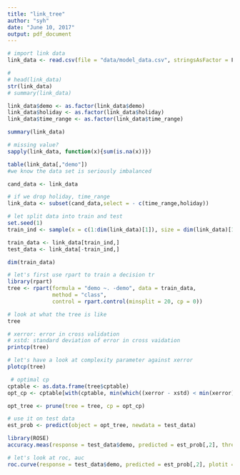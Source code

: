 ```yaml
---
title: "link_tree"
author: "syh"
date: "June 10, 2017"
output: pdf_document
---
```


```r
# import link data
link_data <- read.csv(file = "data/model_data.csv", stringsAsFactor = F)[-1]
```

```r
#
# head(link_data)
str(link_data)
# summary(link_data)
```

```r
link_data$demo <- as.factor(link_data$demo)
link_data$holiday <- as.factor(link_data$holiday)
link_data$time_range <- as.factor(link_data$time_range)
```

```r
summary(link_data)
```



```r
# missing value?
sapply(link_data, function(x){sum(is.na(x))})
```


```r
table(link_data[,"demo"])
#we know the data set is seriously imbalanced
```

```r
cand_data <- link_data
```


```r
# if we drop holiday, time_range
link_data <- subset(cand_data,select = - c(time_range,holiday))
```


```r
# let split data into train and test
set.seed(1)
train_ind <- sample(x = c(1:dim(link_data)[1]), size = dim(link_data)[1] * 0.7)

train_data <- link_data[train_ind,]
test_data <- link_data[-train_ind,]
```

```r
dim(train_data)
```


```r
# let's first use rpart to train a decision tr
library(rpart)
tree <- rpart(formula = "demo ~. -demo", data = train_data, 
              method = "class", 
              control = rpart.control(minsplit = 20, cp = 0))
```

```r
# look at what the tree is like
tree
```

```r
# xerror: error in cross validation
# xstd: standard deviation of error in cross vaidation
printcp(tree)
```

```r
# let's have a look at complexity parameter against xerror
plotcp(tree)
```

```r
 # optimal cp
cptable <- as.data.frame(tree$cptable)
opt_cp <- cptable[with(cptable, min(which((xerror - xstd) < min(xerror)))), "CP"]
```

```r
opt_tree <- prune(tree = tree, cp = opt_cp)
```

```r
# use it on test data
est_prob <- predict(object = opt_tree, newdata = test_data)
```

```r
library(ROSE)
accuracy.meas(response = test_data$demo, predicted = est_prob[,2], threshold = 0.5)
```

```r
# let's look at roc, auc
roc.curve(response = test_data$demo, predicted = est_prob[,2], plotit = T)
```

